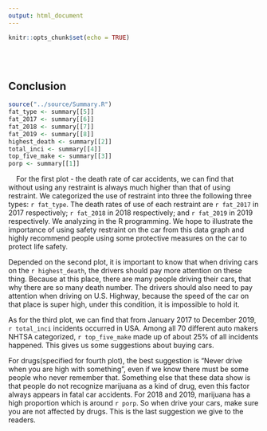 ```yaml
---
output: html_document
---
```


```r
knitr::opts_chunk$set(echo = TRUE)
```

<br>
<br>

<div align = "center"><h2>Conclusion</h2></div>
```r
source("../source/Summary.R")
fat_type <- summary[[5]]
fat_2017 <- summary[[6]]
fat_2018 <- summary[[7]]
fat_2019 <- summary[[8]]
highest_death <- summary[[2]]
total_inci <- summary[[4]]
top_five_make <- summary[[3]]
porp <- summary[[1]]
```

&nbsp;&nbsp;&nbsp;&nbsp;For the first plot - the death rate of car accidents, we can find that without using any restraint is always much higher than that of using restraint. We categorized the use of restraint into three the following three types: `r fat_type`. The death rates of use of each restraint are `r fat_2017` in 2017 respectively; `r fat_2018` in 2018 respectively; and `r fat_2019` in 2019 respectively. We analyzing in the R programming. We hope to illustrate the importance of using safety restraint on the car from this data graph and highly recommend people using some protective measures on the car to protect life safety.

Depended on the second plot, it is important to know that when driving cars on the `r highest_death`, the drivers should pay more attention on these thing. Because at this place, there are many people driving their cars, that why there are so many death number. The drivers should also need to pay attention when driving on U.S. Highway, because the speed of the car on that place is super high, under this condition, it is impossible to hold it.

As for the third plot, we can find that from January 2017 to December 2019, `r total_inci` incidents occurred in USA. Among all 70 different auto makers NHTSA categorized, `r top_five_make` made up of about 25% of all incidents happened. This gives us some suggestions about buying cars.

For drugs(specified for fourth plot), the best suggestion is “Never drive when you are high with something”, even if we know there must be some people who never remember that. Something else that these data show is that people do not recognize marijuana as a kind of drug, even this factor always appears in fatal car accidents. For 2018 and 2019, marijuana has a high proportion which is around `r porp`. So when drive your cars, make sure you are not affected by drugs. This is the last suggestion we give to the readers.

